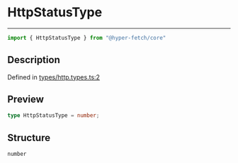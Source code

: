 

# HttpStatusType

<div class="api-docs__separator" data-reactroot="">

---

</div><div class="api-docs__import" data-reactroot="">

```ts
import { HttpStatusType } from "@hyper-fetch/core"
```

</div><div class="api-docs__section">

## Description

</div><div class="api-docs__description"><span class="api-docs__do-not-parse">



</span></div><p class="api-docs__definition">

Defined in [types/http.types.ts:2](https://github.com/BetterTyped/hyper-fetch/blob/cc329b91/packages/core/src/types/http.types.ts#L2)

</p><div class="api-docs__section">

## Preview

</div><div class="api-docs__preview type single">

```ts
type HttpStatusType = number;
```

</div><div class="api-docs__section">

## Structure

</div><div class="api-docs__returns">

```ts
number
```

</div>